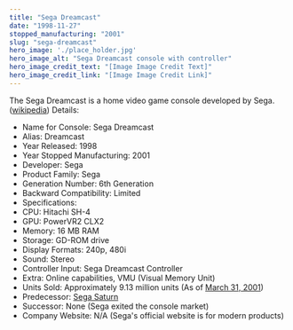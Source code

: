 ```yaml
---
title: "Sega Dreamcast"
date: "1998-11-27"
stopped_manufacturing: "2001"
slug: "sega-dreamcast"
hero_image: './place_holder.jpg'
hero_image_alt: "Sega Dreamcast console with controller"
hero_image_credit_text: "[Image Image Credit Text]"
hero_image_credit_link: "[Image Image Credit Link]"
---
```

The Sega Dreamcast is a home video game console developed by Sega. ([wikipedia](https://en.wikipedia.org/wiki/Sega_Dreamcast))
Details:
- Name for Console: Sega Dreamcast
- Alias: Dreamcast
- Year Released: 1998
- Year Stopped Manufacturing: 2001
- Developer: Sega
- Product Family: Sega
- Generation Number: 6th Generation
- Backward Compatibility: Limited
- Specifications:
- CPU: Hitachi SH-4
- GPU: PowerVR2 CLX2
- Memory: 16 MB RAM
- Storage: GD-ROM drive
- Display Formats: 240p, 480i
- Sound: Stereo
- Controller Input: Sega Dreamcast Controller
- Extra: Online capabilities, VMU (Visual Memory Unit)
- Units Sold: Approximately 9.13 million units (As of [March 31, 2001](https://www.ign.com/articles/2001/04/03/dreamcast-sales-data))
- Predecessor: [Sega Saturn](https://en.wikipedia.org.org/wiki/Sega_Saturn)
- Successor: None (Sega exited the console market)
- Company Website: N/A (Sega's official website is for modern products)
